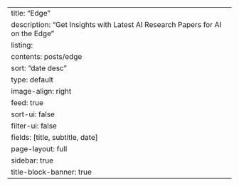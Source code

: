 ---
title: "Edge"
description: "Get Insights with Latest AI Research Papers for AI on the Edge"
listing:
  contents: posts/edge
  sort: "date desc"
  type: default
  image-align: right
  feed: true
  sort-ui: false
  filter-ui: false
  fields: [title, subtitle, date]
page-layout: full
sidebar: true
title-block-banner: true
---